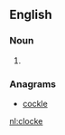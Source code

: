 ==English==

===Noun===
{{en-noun}}

# {{obsolete spelling of|[[clock]]}}

===Anagrams===
* [[cockle#English|cockle]]

[[nl:clocke]]